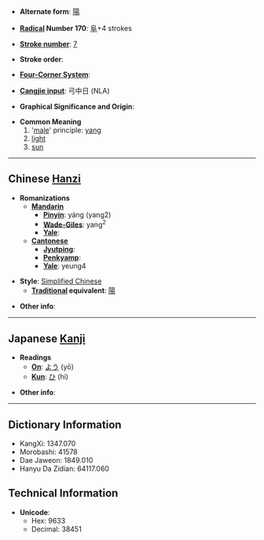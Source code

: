 * '''Alternate form''': [[陽]]

* '''[[Wiktionary:Chinese radical index| Radical]] Number 170''': [[Wiktionary:Chinese radical index 阜|阜]]+4 strokes

* '''[[Wiktionary:Chinese total strokes index|Stroke number]]''': [[Wiktionary:Chinese total strokes index 7|7]]

* '''Stroke order''': 

* '''[[Wiktionary:Chinese four corner index|Four-Corner System]]''': 

* '''[[Wiktionary:Chinese Cangjie index|Cangjie input]]''': 弓中日 (NLA)

* '''Graphical Significance and Origin''': 

* '''Common Meaning'''
*#'[[male]]' principle: [[yang]]
*# [[light]]
*# [[sun]]


----

== Chinese [[Hanzi]] ==

* '''Romanizations'''
** '''[[Mandarin]]'''
*** '''[[Pinyin]]''': yáng (yang2)
*** '''[[Wade-Giles]]''': yang<sup>2</sup>
*** '''[[Yale]]''': 
** '''[[Cantonese]]'''
*** '''[[Jyutping]]''':
*** '''[[Penkyamp]]''': 
*** '''[[Yale]]''': yeung4

* '''Style''': [[Simplified Chinese]] 
** '''[[Traditional Chinese|Traditional]] equivalent''': [[陽]]

* '''Other info''': 

----

== Japanese [[Kanji]] ==

* '''Readings'''
** '''[[On]]''': [[よう]] (yō)
** '''[[Kun]]''': [[ひ]] (hi)

* '''Other info''':  

----

== Dictionary Information ==

* KangXi: 1347.070
* Morobashi: 41578
* Dae Jaweon: 1849.010
* Hanyu Da Zidian: 64117.060

== Technical Information ==

* '''Unicode''':
** Hex: 9633
** Decimal: 38451